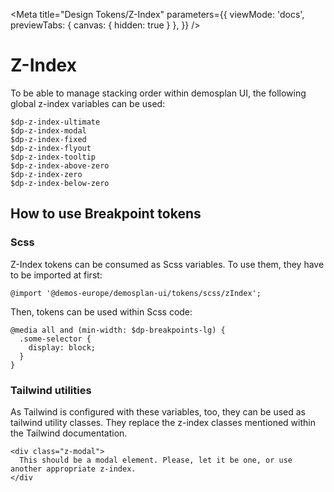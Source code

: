
<Meta
  title="Design Tokens/Z-Index"
  parameters={{
    viewMode: 'docs',
    previewTabs: {
      canvas: {
        hidden: true
      }
    },
  }} />

# Z-Index

To be able to manage stacking order within demosplan UI, the following global z-index variables can be used:

```
$dp-z-index-ultimate
$dp-z-index-modal
$dp-z-index-fixed
$dp-z-index-flyout
$dp-z-index-tooltip
$dp-z-index-above-zero
$dp-z-index-zero
$dp-z-index-below-zero
```

## How to use Breakpoint tokens

### Scss

Z-Index tokens can be consumed as Scss variables. To use them, they have to be imported at first:

```
@import '@demos-europe/demosplan-ui/tokens/scss/zIndex';
```

Then, tokens can be used within Scss code:

```
@media all and (min-width: $dp-breakpoints-lg) {
  .some-selector {
    display: block;
  }
}
```

### Tailwind utilities

As Tailwind is configured with these variables, too, they can be used as tailwind utility classes.
They replace the z-index classes mentioned within the Tailwind documentation.

```
<div class="z-modal">
  This should be a modal element. Please, let it be one, or use another appropriate z-index.
</div
```
